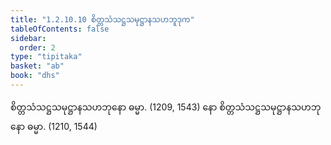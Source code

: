 ```yaml
---
title: "1.2.10.10 စိတ္တသံသဋ္ဌသမုဋ္ဌာနသဟဘူဒုက"
tableOfContents: false
sidebar:
  order: 2
type: "tipitaka"
basket: "ab"
book: "dhs"
---
```



<DynamicBreadcrumb />

<Division number="86" book="dhs">

<Paragraph number="204" book="dhs">
စိတ္တသံသဋ္ဌသမုဋ္ဌာနသဟဘုနော ဓမ္မာ. (<Emphasis>1209, 1543</Emphasis>)
</Paragraph>

<Paragraph number="205" book="dhs">
နော စိတ္တသံသဋ္ဌသမုဋ္ဌာနသဟဘုနော ဓမ္မာ. (<Emphasis>1210, 1544</Emphasis>)
</Paragraph>
</Division>